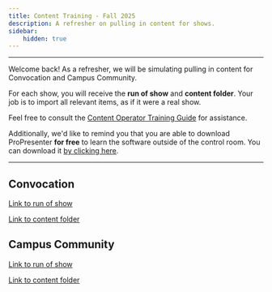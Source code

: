 ```yaml
---
title: Content Training - Fall 2025
description: A refresher on pulling in content for shows.
sidebar:
    hidden: true
---
```


---
Welcome back! As a refresher, we will be simulating pulling in content for Convocation and Campus Community.

For each show, you will receive the **run of show** and **content folder**. Your job is to import all relevant items, as if it were a real show.

Feel free to consult the [Content Operator Training Guide](http://liberty-broadcast-experience.github.io/portal/video/control-room/content-operator/) for assistance.

Additionally, we'd like to remind you that you are able to download ProPresenter **for free** to learn the software outside of the control room. You can download it [by clicking here](https://www.renewedvision.com/propresenter/download).

---
## Convocation
[Link to run of show](https://raw.githubusercontent.com/Liberty-Broadcast-Experience/img/refs/heads/main/20250305_Convocation_ROS.png)

[Link to content folder](https://www.dropbox.com/scl/fo/7oz5rb89jnotm0kb7n6zp/ANWNa78vw6yvlwh9_Bo2ZKQ/03.05%20-%20Bethany%20Hamilton?rlkey=s7qmn0cdkgfom07n0oon536vx&subfolder_nav_tracking=1&st=11qicler&dl=0)

## Campus Community
[Link to run of show](https://raw.githubusercontent.com/Liberty-Broadcast-Experience/img/refs/heads/main/20250416_CampusCommunity_ROS.png)

[Link to content folder](https://www.dropbox.com/scl/fo/mi8cvj5j9aq5wuwsbz85c/ADtsFlAXQ2T218lLPZYmN20/04.16%20-%20Jonathan%20Falwell?rlkey=nx1vcasqocsocwfl6kdknutgs&e=1&st=fr5lmorw&subfolder_nav_tracking=1&dl=0)